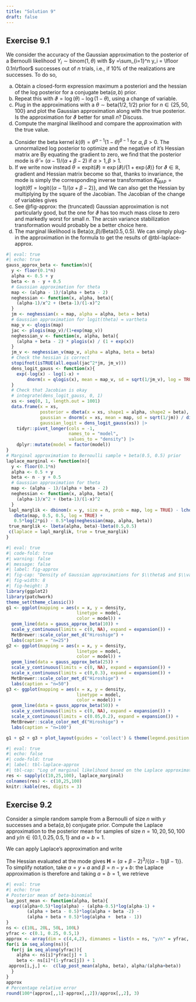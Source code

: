 ```yaml
---
title: "Solution 9"
draft: false
---
```




## Exercise 9.1

We consider the accuracy of the Gaussian approximation to the posterior of a Bernoulli likelihood $Y_i \sim \mathsf{binom}(1, \theta)$ with $y =\sum_{i=1}^n y_i = \lfloor 0.1n\rfloor$ successes out of $n$ trials, i.e., if 10% of the realizations are successes. To do so,



a. Obtain a closed-form expression maximum a posteriori and the hessian of the log posterior for a conjugate $\mathsf{beta}(a,b)$ prior.
b. Repeat this with $\vartheta = \log(\theta) - \log(1-\theta)$, using a change of variable. 
c. Plug in the approximations with a $\theta \sim \mathsf{beta}(1/2, 1/2)$ prior for $n\in\{25, 50, 100\}$ and plot the Gaussian approximation along with the true posterior. Is the approximation for $\vartheta$ better for small $n$? Discuss.
d. Compute the marginal likelihood and compare the approximation with the true value.

:::{.solution}

a. Consider the beta kernel $k(\theta) = \theta^{\alpha-1}(1-\theta)^{\beta-1}$ for $\alpha, \beta>0.$ 
The unnormalized log posterior to optimize and the negative of it's Hessian matrix are
\begin{align*}
\log k(\theta) &\propto (\alpha-1)\log \theta + (\beta-1) \log (1-\theta),\\
\frac{\partial \log k(\theta)}{\partial \theta} &\propto \frac{\alpha-1}{\theta} - \frac{\beta-1}{1-\theta},\\
-\frac{\partial^2 \log k(\theta)}{\partial \theta^2} &= \frac{\alpha-1}{\theta^2} + \frac{\beta-1}{(1-\theta)^2}.
\end{align*}
By equating the gradient to zero, we find that the posterior mode is $\widehat{\theta} = (\alpha-1)/(\alpha+\beta-2)$ if $\alpha>1, \beta>1.$ 
b. If we write now instead $\theta = \mathrm{expit}(\vartheta) \equiv \exp(\vartheta)/\{1+\exp(\vartheta)\}$ for $\vartheta \in \mathbb{R},$ gradient and Hessian matrix become
\begin{align*}
\frac{\partial k(\vartheta)}{\partial \vartheta} &= 
\frac{\partial}{\partial \vartheta} (\alpha-1)\vartheta - (\alpha + \beta-2)\log\{1+\exp(\vartheta)\}
\\&=(\alpha-1) - \mathrm{expit}(\vartheta)(\alpha + \beta-2)
\end{align*}
so that, thanks to invariance, the mode is simply the corresponding inverse transformation $\widehat{\vartheta}_{\mathrm{MAP}}=\mathrm{logit}(\widehat{\theta}) = \mathrm{logit}\{(\alpha-1)/(\alpha +\beta-2)\},$ and 
\begin{align*}
\jmath_{\vartheta}(\vartheta) = -\frac{\partial^2 k(\vartheta)}{\partial \vartheta^2} &= (\alpha +\beta-2)\frac{\mathrm{expit}(\vartheta)}{1+\exp(\vartheta)}.
\end{align*}
We can also get the Hessian by multiplying by the square of the Jacobian.
The Jacobian of the change of variables gives 
\begin{align*}
f_{\theta}(\theta) = \phi\{\log(\theta)-\log(1-\theta); \widehat{\vartheta}_{\mathrm{MAP}}, -1/\jmath_{\vartheta}(\widehat{\vartheta}_{\mathrm{MAP}})\} \theta^{-1}(1-\theta)^{-1}
\end{align*}
c. See @fig-approx: the (truncated) Gaussian approximation is not particularly good, but the one for $\vartheta$ has too much mass close to zero and markedly worst for small $n$. The arcsin variance stabilization transformation would probably be a better choice here.
d. The marginal likelihood is $\mathrm{Beta}(\alpha, \beta)/\mathrm{Beta}(0.5, 0.5).$ We can simply plug-in the approximation in the formula to get the results of @tbl-laplace-approx.
```r
#| eval: true
#| echo: true
gauss_approx_beta <- function(n){
  y <- floor(0.1*n)
  alpha <- 0.5 + y
  beta <- n - y + 0.5
  # Gaussian approximation for theta
  map <- (alpha - 1)/(alpha + beta - 2)
  neghessian <- function(x, alpha, beta){
    (alpha-1)/x^2 + (beta-1)/(1-x)^2
  }
  jm <- neghessian(x = map, alpha = alpha, beta = beta)
  # Gaussian approximation for logit(theta) = vartheta
  map_v <- qlogis(map)
  jac <- plogis(map_v)/(1+exp(map_v))
  neghessian_v <- function(x, alpha, beta){
    (alpha + beta - 2) * plogis(x) / (1 + exp(x))
  }
  jm_v <- neghessian_v(map_v, alpha = alpha, beta = beta)
  # Check the hessian is correct
  stopifnot(isTRUE(all.equal(jac^2*jm, jm_v)))
  dens_logit_gauss <- function(x){
    exp(-log(x) - log(1-x) +
        dnorm(x = qlogis(x), mean = map_v, sd = sqrt(1/jm_v), log = TRUE))
  }
  # Check that Jacobian is okay
  # integrate(dens_logit_gauss, 0, 1)
  xs <- seq(0, 1, length.out = 1001)
  data.frame(x = xs, 
             posterior = dbeta(x = xs, shape1 = alpha, shape2 = beta), 
             gaussian = dnorm(x = xs, mean = map, sd = sqrt(1/jm)) / diff(pnorm(c(0,1), mean = map, sd = sqrt(1/jm))),
             gaussian_logit = dens_logit_gauss(xs)) |>
    tidyr::pivot_longer(cols = -1, 
                        names_to = "model", 
                        values_to = "density") |>
    dplyr::mutate(model = factor(model))
}
# Marginal approximation to Bernoulli sample + beta(0.5, 0.5) prior
laplace_marginal <- function(n){
  y <- floor(0.1*n)
  alpha <- 0.5 + y
  beta <- n - y + 0.5
  # Gaussian approximation for theta
  map <- (alpha - 1)/(alpha + beta - 2)
  neghessian <- function(x, alpha, beta){
    (alpha-1)/x^2 + (beta-1)/(1-x)^2
  }
 lapl_marglik <- dbinom(x = y, size = n, prob = map, log = TRUE) - lchoose(n,y) + 
   dbeta(map, 0.5, 0.5, log = TRUE) + 
   0.5*log(2*pi) - 0.5*log(neghessian(map, alpha, beta))
 true_marglik <- lbeta(alpha, beta)-lbeta(0.5,0.5)
 c(laplace = lapl_marglik, true = true_marglik)
}
```


```r
#| eval: true
#| code-fold: true
#| warning: false
#| message: false
#| label: fig-approx
#| fig-cap: "Density of Gaussian approximations for $\\theta$ and $\\vartheta$ (log odds scale) versus true posterior as a function of the sample size for $n=25$ (left), $n=50$ (middle) and $n=100$ (right)."
#| fig-width: 8
#| fig-height: 3
library(ggplot2)
library(patchwork)
theme_set(theme_classic())
g1 <- ggplot(mapping = aes(x = x, y = density, 
                           linetype = model, 
                           color = model)) +
  geom_line(data = gauss_approx_beta(10)) +
  scale_y_continuous(limits = c(0, NA), expand = expansion()) +
  MetBrewer::scale_color_met_d("Hiroshige") +
  labs(caption = "n=25")
g2 <- ggplot(mapping = aes(x = x, y = density, 
                           linetype = model, 
                           color = model)) +
  geom_line(data = gauss_approx_beta(25)) +
  scale_y_continuous(limits = c(0, NA), expand = expansion()) +
  scale_x_continuous(limits = c(0,0.3), expand = expansion()) +
  MetBrewer::scale_color_met_d("Hiroshige") +
  labs(caption = "n=50")
g3 <- ggplot(mapping = aes(x = x, y = density, 
                           linetype = model, 
                           color = model)) +
  geom_line(data = gauss_approx_beta(50)) +
  scale_y_continuous(limits = c(0, NA), expand = expansion()) +
  scale_x_continuous(limits = c(0.05,0.2), expand = expansion()) +
  MetBrewer::scale_color_met_d("Hiroshige") +
  labs(caption = "n=100")

g1 + g2 + g3 + plot_layout(guides = 'collect') & theme(legend.position = "top") 
```

```r
#| eval: true
#| echo: false
#| code-fold: true
#| label: tbl-laplace-approx
#| tbl-cap: "Log of marginal likelihood based on the Laplace approximation and the exact value"
res <- sapply(c(10,25,100), laplace_marginal)
colnames(res) <- c(10,25,100)
knitr::kable(res, digits = 3)
```


:::

## Exercise 9.2

Consider a simple random sample from a Bernoulli of size $n$ with $y$ successes and a $\mathsf{beta}(a, b)$ conjugate prior. Compute the Laplace approximation to the posterior mean for samples of size $n=10, 20, 50, 100$ and $y/n \in \{0.1, 0.25, 0.5,1\}$ and $a=b=1.$


:::{.solution}

<!--Example 8.3 of Bove and Held (2020) -->
We can apply Laplace's approximation and write
\begin{align*}
 \mathsf{E}_{{\Theta} \mid {Y}}(\theta) &=  \frac{\int g({\theta}) p({y} \mid {\theta}) p( {\theta}) \mathrm{d} {\theta}}{\int p({y} \mid {\theta})p({\theta}) \mathrm{d} {\theta}}
\end{align*}

The Hessian evaluated at the mode gives $\mathbf{H}=(\alpha+\beta-2)^3/\{(\alpha-1)(\beta-1)\}.$ To simplify notation, take $\alpha = y+a$ and $\beta = n-y+b$: the Laplace approximation is therefore
\begin{align*}
 \widehat{\mathsf{E}}_{{\Theta} \mid {Y}}(\theta)&= \left( \frac{(\alpha + \beta-2)^{3}}{(\alpha-1)(\beta-1)}\frac{\alpha(\beta-1)}{(\alpha + \beta-1)^{3}}\right)^{1/2} \widehat{\theta}_g \left( \frac{\widehat{\theta}_g}{\widehat{\theta}_{\mathrm{MAP}}}\right)^{\alpha-1} \left( \frac{1-\widehat{\theta}_g}{1-\widehat{\theta}_{\mathrm{MAP}}}\right)^{\beta-1} 
 \\& =
\frac{\alpha^{\alpha+1/2}}{(\alpha-1)^{\alpha-1/2}}\frac{(\alpha + \beta-2)^{\alpha + \beta-1/2}}{(\alpha + \beta-1)^{\alpha + \beta+1/2}}
 \end{align*}
and taking $a=b=1$, we retrieve
\begin{align*}
\widehat{\mathsf{E}}_{{\Theta} \mid {Y}}(\theta)  = \frac{(y+1)^{y+3/2}n^{n+3/2}}{(y+1/2)^{y+1/2}(n+1)^{n+5/2}}.
\end{align*}


```r
#| eval: true
#| echo: true
# Posterior mean of beta-binomial
lap_post_mean <- function(alpha, beta){
  exp((alpha+0.5)*log(alpha) - (alpha-0.5)*log(alpha-1) + 
        (alpha + beta - 0.5)*log(alpha + beta -2) - 
        (alpha + beta + 0.5)*log(alpha +  beta - 1))
}
ns <- c(10L, 20L, 50L, 100L)
yfrac <- c(0.1, 0.25, 0.5,1)
approx <- array(dim = c(4,4,2), dimnames = list(n = ns, "y/n" = yfrac, approx = c("laplace","exact")))
for(i in seq_along(ns)){
  for(j in seq_along(yfrac)){
    alpha <- ns[i]*yfrac[j] + 1
    beta <- ns[i]*(1-yfrac[j]) + 1
 approx[i,j,] <-  c(lap_post_mean(alpha, beta), alpha/(alpha+beta)) 
  }
}
approx
# Percentage relative error
round(100*(approx[,,1]-approx[,,2])/approx[,,2], 3)
```

:::


